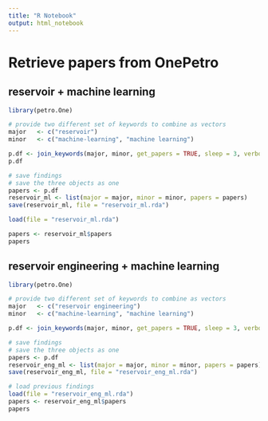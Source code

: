 ```yaml
---
title: "R Notebook"
output: html_notebook
---
```


# Retrieve papers from OnePetro

## reservoir + machine learning

```r
library(petro.One)

# provide two different set of keywords to combine as vectors
major   <- c("reservoir")
minor   <- c("machine-learning", "machine learning")

p.df <- join_keywords(major, minor, get_papers = TRUE, sleep = 3, verbose = TRUE)
p.df
```



```r
# save findings
# save the three objects as one
papers <- p.df
reservoir_ml <- list(major = major, minor = minor, papers = papers)
save(reservoir_ml, file = "reservoir_ml.rda")
```

```r
load(file = "reservoir_ml.rda")

papers <- reservoir_ml$papers
papers
```

## reservoir engineering + machine learning

```r
library(petro.One)

# provide two different set of keywords to combine as vectors
major   <- c("reservoir engineering")
minor   <- c("machine-learning", "machine learning")

p.df <- join_keywords(major, minor, get_papers = TRUE, sleep = 3, verbose = TRUE)

# save findings
# save the three objects as one
papers <- p.df
reservoir_eng_ml <- list(major = major, minor = minor, papers = papers)
save(reservoir_eng_ml, file = "reservoir_eng_ml.rda")

# load previous findings
load(file = "reservoir_eng_ml.rda")
papers <- reservoir_eng_ml$papers
papers
```

